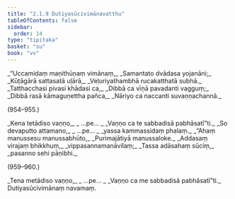 ```yaml
---
title: "2.1.9 Dutiyasūcivimānavatthu"
tableOfContents: false
sidebar:
  order: 14
type: "tipitaka"
basket: "su"
book: "vv"
---
```



<DynamicBreadcrumb />

<Division number="952" book="vv" bookNo="19" page="84">

<Paragraph number="796" type="verses" book="vv">
_“Uccamidaṃ maṇithūṇaṃ vimānaṃ,_  
_Samantato dvādasa yojanāni;_  
_Kūṭāgārā sattasatā uḷārā,_  
_Veḷuriyathambhā rucakatthatā subhā._  

</Paragraph>

</Division>
<Division number="953" book="vv" bookNo="19" page="84">

<Paragraph number="797" type="verses" book="vv">
_Tatthacchasi pivasi khādasi ca,_  
_Dibbā ca vīṇā pavadanti vagguṃ;_  
_Dibbā rasā kāmaguṇettha pañca,_  
_Nāriyo ca naccanti suvaṇṇachannā._  


(954–955.)
</Paragraph>

<Paragraph number="798" type="verses" book="vv">
_Kena tetādiso vaṇṇo,_  
_ …pe… _  
_Vaṇṇo ca te sabbadisā pabhāsatī”ti._  

</Paragraph>

</Division>
<Division number="956" book="vv" bookNo="19" page="84">

<Paragraph number="799" type="verses" book="vv">
_So devaputto attamano,_  
_ …pe… _  
_yassa kammassidaṃ phalaṃ._  

</Paragraph>

</Division>
<Division number="957" book="vv" bookNo="19" page="84">

<Paragraph number="800" type="verses" book="vv">
_“Ahaṃ manussesu manussabhūto,_  
_Purimajātiyā manussaloke._  

</Paragraph>

</Division>
<Division number="958" book="vv" bookNo="19" page="85">

<Paragraph number="801" type="verses" book="vv">
_Addasaṃ virajaṃ bhikkhuṃ,_  
_vippasannamanāvilaṃ;_  
_Tassa adāsahaṃ sūciṃ,_  
_pasanno sehi pāṇibhi._  


(959–960.)
</Paragraph>

<Paragraph number="802" type="verses" book="vv">
_Tena metādiso vaṇṇo,_  
_ …pe… _  
_Vaṇṇo ca me sabbadisā pabhāsatī”ti._  


</Paragraph>
</Division>

<Paragraph number="803" type="center" book="vv">
Dutiyasūcivimānaṃ navamaṃ.
</Paragraph>